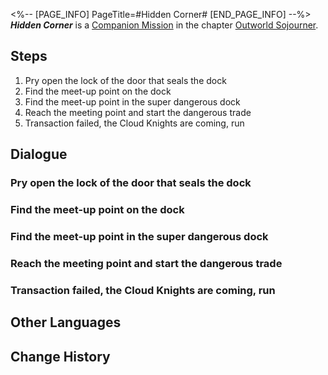 <%-- [PAGE_INFO]
PageTitle=#Hidden Corner#
[END_PAGE_INFO] --%>
{{Stub|Dialogue, characters, and location(s)}}
{{Mission Infobox
|id            = 2020308
|title         = 
|image         = Mission Hidden Corner.png
|type          = Companion
|event_name    = 
|chapter       = Outworld Sojourner (Companion Mission Chapter)
|requirements  = 
|summary       = <!--official mission summary from Fate's Atlas-->
|characters    = <!--characters that appear in this mission-->
|startLocation = <!--location as it intially appears on the mission screen-->
|world         = <!--i.e. Penacony-->
|area          = <!--i.e. A Child's Dream-->
|prev          = 
|next          = 
|exp           = 
|credits       = 
|stellarJade   = 
|other         = 
}}
'''''Hidden Corner''''' is a [[Companion Mission]] in the chapter [[Outworld Sojourner (Companion Mission Chapter)|Outworld Sojourner]].

==Steps==
# Pry open the lock of the door that seals the dock
# Find the meet-up point on the dock
# Find the meet-up point in the super dangerous dock
# Reach the meeting point and start the dangerous trade
# Transaction failed, the Cloud Knights are coming, run

<!--
==Gameplay Notes==

--><!--
==Trial Character==

-->
==Dialogue==
{{Stub Dialogue}}
===Pry open the lock of the door that seals the dock===
{{Mission Description|type=companion|location=<!--to be added-->|According to Genius Detective March 7th's deduction, a door lock like this could not stop Luocha, but visualizing a gentlemanly Luocha picking the lock while squatting in a dark corner like this is pretty humorous. Heh.}}
{{Dialogue Start}}
:{{tx}}
{{Dialogue End}}

===Find the meet-up point on the dock===
{{Mission Description|type=companion|location=<!--to be added-->|update|According to Genius Detective March 7th's deduction, Luocha should have met with the Stellaron buyer here. Look around, there should be a location suitable for illegal trades around.}}
{{Dialogue Start}}
:{{tx}}
{{Dialogue End}}

===Find the meet-up point in the super dangerous dock===
{{Mission Description|type=companion|location=<!--to be added-->|update|According to Genius Detective March 7th's deduction, if Luocha spent two whole hours to complete the trade, it must mean it is super dangerous, with monsters all around.<br />Hmm? Isn't this a detective story? Why are there so many combat fillers?}}
{{Dialogue Start}}
:{{tx}}
{{Dialogue End}}

===Reach the meeting point and start the dangerous trade===
{{Mission Description|type=companion|location=<!--to be added-->|update|According to Genius Detective March 7th's deduction, after a danger-laden adventure, Luocha finally reached the meet-up point. Who is so daring as to purchasing Stellaron to wreak havoc on the Xianzhou ship?}}
{{Dialogue Start}}
:{{tx}}
{{Dialogue End}}

===Transaction failed, the Cloud Knights are coming, run===
{{Mission Description|type=companion|location=<!--to be added-->|update|According to Genius Detective March 7th's deduction, the transaction failed, there's no time for further deductions! Run!}}
{{Dialogue Start}}
:{{tx}}
{{Dialogue End}}

==Other Languages==
{{Other Languages
|en   = Hidden Corner
|zhs  = 隐秘的角落
|zht  = 隱秘的角落
|ja   = 密かな隅っこ
|ko   = 은밀한 모퉁이
|es   = Un rincón escondido
|fr   = Coin caché
|ru   = Укромный угол
|th   = มุมลับ
|vi   = Góc Tối Ẩn Giấu
|de   = Verborgener Winkel
|id   = Sudut Tersembunyi
|pt   = Canto Escondido
}}

==Change History==
{{Change History|1.1}}
